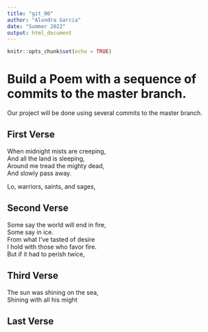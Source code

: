 ```yaml
---
title: "git_00"
author: "Alondra Garcia"
date: "Summer 2022"
output: html_document
---
```


```r
knitr::opts_chunk$set(echo = TRUE)
```
# Build a Poem with a sequence of commits to the master branch.
Our project will be done using several commits to the master branch.
<!-- Do not modify or change any text in "!--" bracketed areas such as this --- these are instructions to
you, if you change any of this the git program will notice it and compromise your git merging strategy !-->

## First Verse 
<!--Put the first five lines of a poem by Lewis Carrol in this section!-->
When midnight mists are creeping,  
And all the land is sleeping,  
Around me tread the mighty dead,  
And slowly pass away.  

Lo, warriors, saints, and sages,  

## Second Verse
<!--Put the first five lines of a poem by Robert Frost here!-->
Some say the world will end in fire,  
Some say in ice.  
From what I've tasted of desire  
I hold with those who favor fire.  
But if it had to perish twice,

## Third Verse
<!--Put the first two verses of The Walrus and the Carpenter here!-->
The sun was shining on the sea,  
Shining with all his might  

## Last Verse
<!--Put a short poem of your choice 8-20 lines,here!-->
